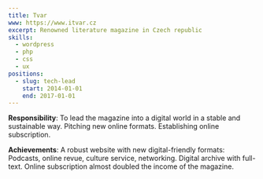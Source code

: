 ```yaml
---
title: Tvar
www: https://www.itvar.cz
excerpt: Renowned literature magazine in Czech republic
skills:
  - wordpress
  - php
  - css
  - ux
positions:
  - slug: tech-lead
    start: 2014-01-01
    end: 2017-01-01
---
```


**Responsibility**: To lead the magazine into a digital world in a stable and sustainable way. Pitching new online formats. Establishing online subscription.

**Achievements**: A robust website with new digital-friendly formats: Podcasts, online revue, culture service, networking. Digital archive with full-text. Online subscription almost doubled the income of the magazine.
